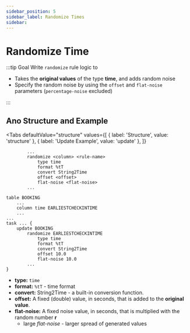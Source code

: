 ```yaml
---
sidebar_position: 5
sidebar_label: Randomize Times
sidebar:
---
```



# Randomize Time

:::tip Goal
Write `randomize` rule logic to

- Takes the **original values** of the type **time**, and adds random noise
- Specify the random noise by using the `offset` and `flat-noise` parameters (`percentage-noise` excluded)

:::

## Ano Structure and Example

<Tabs
  defaultValue="structure"
  values={[
    { label: 'Structure', value: 'structure' },
    { label: 'Update Example', value: 'update' },
  ]}
>

<TabItem value="structure">

```ano
        ...
        randomize <column> <rule-name>
            type time
            format %tT
            convert String2Time
            offset <offset>
            flat-noise <flat-noise>
        ...
```

</TabItem>

<TabItem value="update">

```ano
table BOOKING
    ...
    column time EARLIESTCHECKINTIME
    ...
...
task ... {
    update BOOKING
        randomize EARLIESTCHECKINTIME
            type time
            format %tT
            convert String2Time
            offset 10.0
            flat-noise 10.0
        ...
}
```

</TabItem>

</Tabs>

- **type:** `time`
- **format:** `%tT` - time format
- **convert:** String2Time - a built-in conversion function.
- **offset:** A fixed (double) value, in seconds, that is added to the **original value**.
- **flat-noise:** A fixed noise value, in seconds, that is multiplied with the random number **r**
  - large _flat-noise_ - larger spread of generated values

<Noiseformula type="time" />
